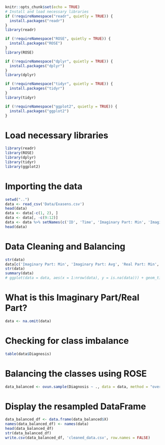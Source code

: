 ```r
knitr::opts_chunk$set(echo = TRUE)
# Install and load necessary libraries
if (!requireNamespace("readr", quietly = TRUE)) {
  install.packages("readr")
}
library(readr)

if (!requireNamespace("ROSE", quietly = TRUE)) {
  install.packages("ROSE")
}
library(ROSE)

if (!requireNamespace("dplyr", quietly = TRUE)) {
  install.packages("dplyr")
}
library(dplyr)

if (!requireNamespace("tidyr", quietly = TRUE)) {
  install.packages("tidyr")
}
library(tidyr)

if (!requireNamespace("ggplot2", quietly = TRUE)) {
  install.packages("ggplot2")
}
```

# Load necessary libraries
```r
library(readr)
library(ROSE)
library(dplyr)
library(tidyr)
library(ggplot2)
```


# Importing the data
```r
setwd("..")
data <- read_csv('Data/Exasens.csv')
head(data)
data <- data[-c(1, 2), ]
data <- data[, -c(9:12)]
data <- data %>% setNames(c('ID', 'Time', 'Imaginary Part: Min', 'Imaginary Part: Avg', 'Real Part: Min', 'Real Part: Avg', 'Diagnosis'))
head(data)
```

# Data Cleaning and Balancing
```r
str(data)
data[c('Imaginary Part: Min', 'Imaginary Part: Avg', 'Real Part: Min', 'Real Part: Avg')] <- lapply(data[c('Imaginary Part: Min', 'Imaginary Part: Avg', 'Real Part: Min', 'Real Part: Avg')], as.numeric)
str(data)
summary(data)
# ggplot(data = data, aes(x = 1:nrow(data), y = is.na(data))) + geom_tile(aes(fill = is.na(data)), color = "white") + theme_minimal()
```

# What is this Imaginary Part/Real Part?
```r
data <- na.omit(data)
```

# Checking for class imbalance
```r
table(data$Diagnosis)
```

# Balancing the classes using ROSE
```r
data_balanced <- ovun.sample(Diagnosis ~ ., data = data, method = "over", N = length(data$Diagnosis[data$Diagnosis == "Negative"]), seed = 123)
```

# Display the resampled DataFrame
```r
data_balanced_df <- data.frame(data_balanced$X)
names(data_balanced_df) <- names(data)
head(data_balanced_df)
str(data_balanced_df)
write.csv(data_balanced_df, 'cleaned_data.csv', row.names = FALSE)
```
